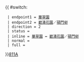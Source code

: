 {{ #switch: {{{format|}}}
  | endpoint1 = [[華翠園]]
  | endpoint2 = [[碧濤花園]]／[[碩門邨]]
  | direction = 2
  | status = 
  | inline = [[華翠園]] ↔ [[碧濤花園]]／[[碩門邨]]
  | normal =
  | full =
}}<noinclude>[[category:新界專線小巴路線模板|811A]]</noinclude>